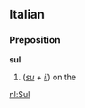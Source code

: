 ==Italian==
===Preposition===
'''sul'''

#(''[[su#Italian|su]] + [[il#Italian|il]]'') on the

[[nl:Sul]]